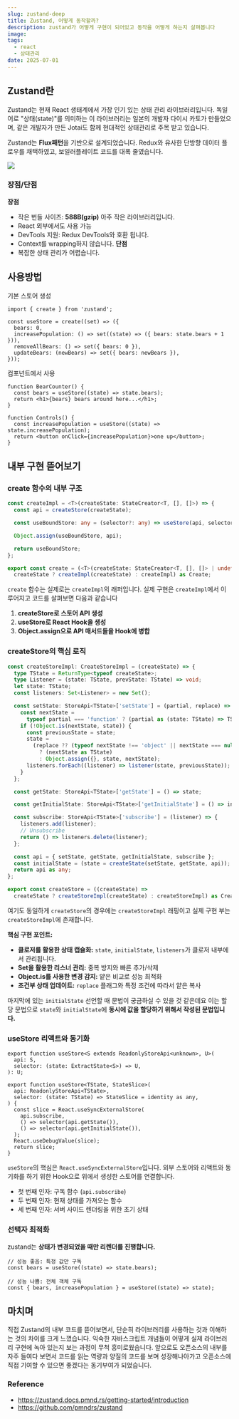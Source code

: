 ```yaml
---
slug: zustand-deep
title: Zustand, 어떻게 동작할까?
description: zustand가 어떻게 구현이 되어있고 동작을 어떻게 하는지 살펴봅니다
image:
tags:
  - react
  - 상태관리
date: 2025-07-01
---
```


## Zustand란

Zustand는 현재 React 생태계에서 가장 인기 있는 상태 관리 라이브러리입니다.
독일어로 "상태(state)"를 의미하는 이 라이브러리는 일본의 개발자 다이시 카토가 만들었으며, 같은 개발자가 만든 Jotai도 함께 현대적인 상태관리로 주목 받고 있습니다.

Zustand는 **Flux패턴**을 기반으로 설계되었습니다. Redux와 유사한 단방향 데이터 플로우를 채택하였고, 보일러플레이트 코드를 대폭 줄였습니다.

![](/react/zustand-deep/1.png)

### 장점/단점

**장점**

- 작은 번들 사이즈: **588B(gzip)** 아주 작은 라이브러리입니다.
- React 외부에서도 사용 가능
- DevTools 지원: Redux DevTools와 호환 됩니다.
- Context를 wrapping하지 않습니다.
  **단점**
- 복잡한 상태 관리가 어렵습니다.

## 사용방법

기본 스토어 생성

```tsx
import { create } from 'zustand';

const useStore = create((set) => ({
  bears: 0,
  increasePopulation: () => set((state) => ({ bears: state.bears + 1 })),
  removeAllBears: () => set({ bears: 0 }),
  updateBears: (newBears) => set({ bears: newBears }),
}));
```

컴포넌트에서 사용

```tsx
function BearCounter() {
  const bears = useStore((state) => state.bears);
  return <h1>{bears} bears around here...</h1>;
}

function Controls() {
  const increasePopulation = useStore((state) => state.increasePopulation);
  return <button onClick={increasePopulation}>one up</button>;
}
```

## 내부 구현 뜯어보기

### create 함수의 내부 구조

```ts
const createImpl = <T>(createState: StateCreator<T, [], []>) => {
  const api = createStore(createState);

  const useBoundStore: any = (selector?: any) => useStore(api, selector);

  Object.assign(useBoundStore, api);

  return useBoundStore;
};

export const create = (<T>(createState: StateCreator<T, [], []> | undefined) =>
  createState ? createImpl(createState) : createImpl) as Create;
```

`create` 함수는 실제로는 `createImpl`의 래퍼입니다. 실제 구현은 `createImpl`에서 이루어지고 코드를 살펴보면 다음과 같습니다

1. **createStore로 스토어 API 생성**
2. **useStore로 React Hook을 생성**
3. **Object.assign으로 API 매서드들을 Hook에 병합**

### createStore의 핵심 로직

```ts
const createStoreImpl: CreateStoreImpl = (createState) => {
  type TState = ReturnType<typeof createState>;
  type Listener = (state: TState, prevState: TState) => void;
  let state: TState;
  const listeners: Set<Listener> = new Set();

  const setState: StoreApi<TState>['setState'] = (partial, replace) => {
    const nextState =
      typeof partial === 'function' ? (partial as (state: TState) => TState)(state) : partial;
    if (!Object.is(nextState, state)) {
      const previousState = state;
      state =
        (replace ?? (typeof nextState !== 'object' || nextState === null))
          ? (nextState as TState)
          : Object.assign({}, state, nextState);
      listeners.forEach((listener) => listener(state, previousState));
    }
  };

  const getState: StoreApi<TState>['getState'] = () => state;

  const getInitialState: StoreApi<TState>['getInitialState'] = () => initialState;

  const subscribe: StoreApi<TState>['subscribe'] = (listener) => {
    listeners.add(listener);
    // Unsubscribe
    return () => listeners.delete(listener);
  };

  const api = { setState, getState, getInitialState, subscribe };
  const initialState = (state = createState(setState, getState, api));
  return api as any;
};

export const createStore = ((createState) =>
  createState ? createStoreImpl(createState) : createStoreImpl) as CreateStore;
```

여기도 동일하게 `createStore`의 경우에는 `createStoreImpl` 래핑이고 실제 구현 부는 `createStoreImpl`에 존재합니다.

**핵심 구현 포인트:**

- **클로저를 활용한 상태 캡슐화:** `state`, `initialState`, `listeners`가 클로저 내부에서 관리됩니다.
- **Set을 활용한 리스너 관리:** 중복 방지와 빠른 추가/삭제
- **Object.is를 사용한 변경 감지:** 얕은 비교로 성능 최적화
- **조건부 상태 업데이트:** `replace` 플래그와 특정 조건에 따라서 얕은 복사

마지막에 있는 `initialState` 선언할 때 문법이 궁금하실 수 있을 것 같은데요
이는 할당 문법으로 `state`와 `initialState`에 **동시에 값을 할당하기 위해서 작성된 문법입니다.**

### useStore 리액트와 동기화

```tsx
export function useStore<S extends ReadonlyStoreApi<unknown>, U>(
  api: S,
  selector: (state: ExtractState<S>) => U,
): U;

export function useStore<TState, StateSlice>(
  api: ReadonlyStoreApi<TState>,
  selector: (state: TState) => StateSlice = identity as any,
) {
  const slice = React.useSyncExternalStore(
    api.subscribe,
    () => selector(api.getState()),
    () => selector(api.getInitialState()),
  );
  React.useDebugValue(slice);
  return slice;
}
```

`useStore`의 핵심은 `React.useSyncExternalStore`입니다.
외부 스토어와 리액트와 동기화를 하기 위한 Hook으로 위에서 생성한 스토어를 연결합니다.

- 첫 번째 인자: 구독 함수 (`api.subscribe`)
- 두 번째 인자: 현재 상태를 가져오는 함수
- 세 번째 인자: 서버 사이드 렌더링을 위한 초기 상태

### 선택자 최적화

zustand는 **상태가 변경되었을 때만 리렌더를 진행합니다.**

```tsx
// 성능 좋음: 특정 값만 구독
const bears = useStore((state) => state.bears);

// 성능 나쁨: 전체 객체 구독
const { bears, increasePopulation } = useStore((state) => state);
```

## 마치며

직접 Zustand의 내부 코드를 뜯어보면서, 단순히 라이브러리를 사용하는 것과 이해하는 것의 차이를 크게 느꼈습니다.
익숙한 자바스크립트 개념들이 어떻게 실제 라이브러리 구현에 녹아 있는지 보는 과정이 무척 흥미로웠습니다.
앞으로도 오픈소스의 내부를 자주 들여다 보면서 코드를 읽는 역량과 양질의 코드를 보며 성장해나아가고 오픈소스에 직접 기여할 수 있으면 좋겠다는 동기부여가 되었습니다.

### Reference

- https://zustand.docs.pmnd.rs/getting-started/introduction
- https://github.com/pmndrs/zustand
